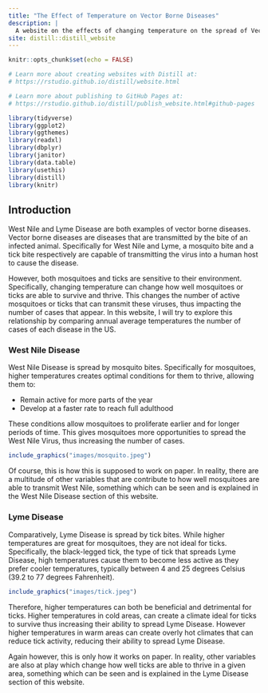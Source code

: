 ```yaml
---
title: "The Effect of Temperature on Vector Borne Diseases"
description: |
  A website on the effects of changing temperature on the spread of Vector Borne Diseases
site: distill::distill_website
---
```


```r
knitr::opts_chunk$set(echo = FALSE)

# Learn more about creating websites with Distill at:
# https://rstudio.github.io/distill/website.html

# Learn more about publishing to GitHub Pages at:
# https://rstudio.github.io/distill/publish_website.html#github-pages

library(tidyverse)
library(ggplot2)
library(ggthemes)
library(readxl)
library(dbplyr)
library(janitor)
library(data.table)
library(usethis)
library(distill)
library(knitr)
```

## Introduction

West Nile and Lyme Disease are both examples of vector borne diseases. Vector borne diseases are diseases that are transmitted by the bite of an infected animal. Specifically for West Nile and Lyme, a mosquito bite and a tick bite respectively are capable of transmitting the virus into a human host to cause the disease.

However, both mosquitoes and ticks are sensitive to their environment. Specifically, changing temperature can change how well mosquitoes or ticks are able to survive and thrive. This changes the number of active mosquitoes or ticks that can transmit these viruses, thus impacting the number of cases that appear. In this website, I will try to explore this relationship by comparing annual average temperatures the number of cases of each disease in the US.

### West Nile Disease

West Nile Disease is spread by mosquito bites. Specifically for mosquitoes, higher temperatures creates optimal conditions for them to thrive, allowing them to:\n

* Remain active for more parts of the year
* Develop at a faster rate to reach full adulthood

These conditions allow mosquitoes to proliferate earlier and for longer periods of time. This gives mosquitoes more opportunities to spread the West Nile Virus, thus increasing the number of cases.

```r
include_graphics("images/mosquito.jpeg")
```

Of course, this is how this is supposed to work on paper. In reality, there are a multitude of other variables that are contribute to how well mosquitoes are able to transmit West Nile, something which can be seen and is explained in the West Nile Disease section of this website.

### Lyme Disease

Comparatively, Lyme Disease is spread by tick bites. While higher temperatures are great for mosquitoes, they are not ideal for ticks. Specifically, the black-legged tick, the type of tick that spreads Lyme Disease, high temperatures cause them to become less active as they prefer cooler temperatures, typically between 4 and 25 degrees Celsius (39.2 to 77 degrees Fahrenheit).

```r
include_graphics("images/tick.jpeg")
```

Therefore, higher temperatures can both be beneficial and detrimental for ticks. Higher temperatures in cold areas, can create a climate ideal for ticks to survive thus increasing their ability to spread Lyme Disease. However higher temperatures in warm areas can create overly hot climates that can reduce tick activity, reducing their ability to spread Lyme Disease.

Again however, this is only how it works on paper. In reality, other variables are also at play which change how well ticks are able to thrive in a given area, something which can be seen and is explained in the Lyme Disease section of this website.